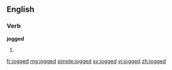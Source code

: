 ==English==

===Verb===
'''jogged'''

# {{past of|jog}}

[[fr:jogged]]
[[mg:jogged]]
[[simple:jogged]]
[[sv:jogged]]
[[vi:jogged]]
[[zh:jogged]]